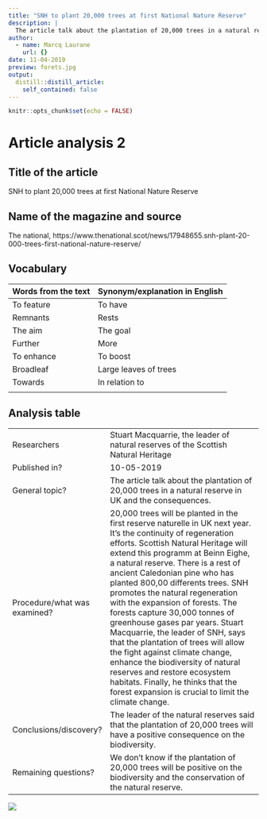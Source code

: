 ```yaml
---
title: "SNH to plant 20,000 trees at first National Nature Reserve"
description: |
  The article talk about the plantation of 20,000 trees in a natural reserve in UK.
author:
  - name: Marcq Laurane
    url: {}
date: 11-04-2019
preview: forets.jpg
output:
  distill::distill_article:
    self_contained: false
---
```


```r
knitr::opts_chunk$set(echo = FALSE)
```

# Article analysis 2 

## Title of the article 

SNH to plant 20,000 trees at first National Nature Reserve

## Name of the magazine and source

The national, https://www.thenational.scot/news/17948655.snh-plant-20-000-trees-first-national-nature-reserve/

## Vocabulary 

| Words from the text | Synonym/explanation in English |
| ------------------- | ------------------------------ |
| To feature    | To have                   |
| Remnants      | Rests
| The aim       | The goal |
| Further       | More |
| To enhance    | To boost |
| Broadleaf     | Large leaves of trees |
| Towards       | In relation to |
| 

## Analysis table 

|                              |                                                                     |
| ---------------------------- | ------------------------------------------------------------------- |
| Researchers                  | Stuart Macquarrie, the leader of natural reserves of the Scottish Natural Heritage                       |
| Published in?                | 10-05-2019                                                       |
| General topic?               | The article talk about the plantation of 20,000 trees in a natural reserve in UK and the consequences.                     |
| Procedure/what was examined? | 20,000 trees will be planted in the first reserve naturelle in UK next year. It's the continuity of regeneration efforts. Scottish Natural Heritage will extend this programm at Beinn Eighe, a natural reserve. There is a rest of ancient Caledonian pine who has planted 800,00 differents trees. SNH promotes the natural regeneration with the expansion of forests. The forests capture 30,000 tonnes of greenhouse gases par years. Stuart Macquarrie, the leader of SNH, says that the plantation of trees will allow the fight against climate change, enhance the biodiversity of natural reserves and restore ecosystem habitats. Finally, he thinks that the forest expansion is crucial to limit the climate change.  |
| Conclusions/discovery?       | The leader of the natural reserves said that the plantation of 20,000 trees will have a positive consequence on the biodiversity.      |
| Remaining questions?         | We don't know if the plantation of 20,000 trees will be positive on the biodiversity and the conservation of the natural reserve. |

![](foret-de-sequoias-ed9b83-0@1x.jpeg)
